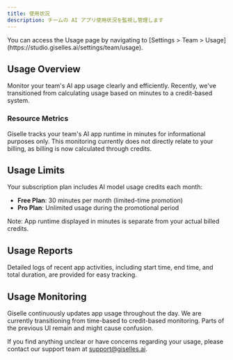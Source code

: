 ```yaml
---
title: 使用状況
description: チームの AI アプリ使用状況を監視し管理します
---
```


<Info>
You can access the Usage page by navigating to [Settings > Team > Usage](https://studio.giselles.ai/settings/team/usage).
</Info>

## Usage Overview

Monitor your team's AI app usage clearly and efficiently. Recently, we've transitioned from calculating usage based on minutes to a credit-based system.

### Resource Metrics

Giselle tracks your team's AI app runtime in minutes for informational purposes only. This monitoring currently does not directly relate to your billing, as billing is now calculated through credits.

## Usage Limits

Your subscription plan includes AI model usage credits each month:

- **Free Plan**: 30 minutes per month (limited-time promotion)
- **Pro Plan**: Unlimited usage during the promotional period

Note: App runtime displayed in minutes is separate from your actual billed credits.

## Usage Reports

Detailed logs of recent app activities, including start time, end time, and total duration, are provided for easy tracking.

## Usage Monitoring

<Warning>
Giselle continuously updates app usage throughout the day. We are currently transitioning from time-based to credit-based monitoring. Parts of the previous UI remain and might cause confusion.
</Warning>



If you find anything unclear or have concerns regarding your usage, please contact our support team at support@giselles.ai.


